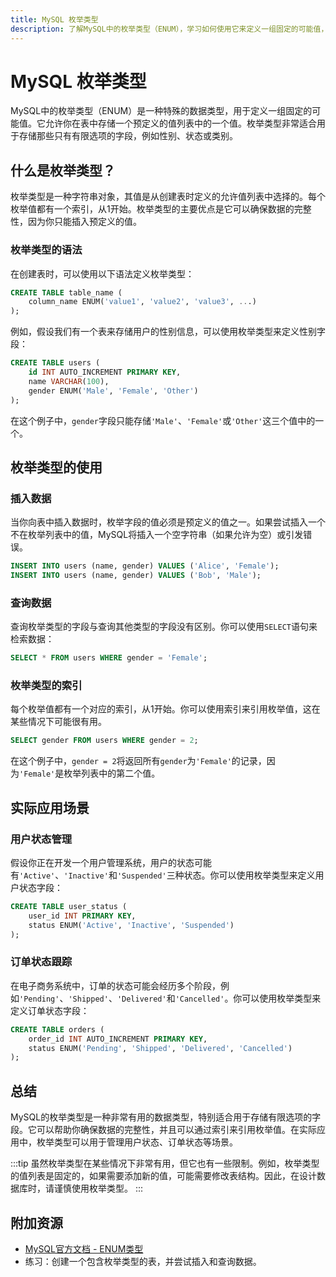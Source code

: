 ```yaml
---
title: MySQL 枚举类型
description: 了解MySQL中的枚举类型（ENUM），学习如何使用它来定义一组固定的可能值，并掌握其在实际应用中的使用方法。
---
```


# MySQL 枚举类型

MySQL中的枚举类型（ENUM）是一种特殊的数据类型，用于定义一组固定的可能值。它允许你在表中存储一个预定义的值列表中的一个值。枚举类型非常适合用于存储那些只有有限选项的字段，例如性别、状态或类别。

## 什么是枚举类型？

枚举类型是一种字符串对象，其值是从创建表时定义的允许值列表中选择的。每个枚举值都有一个索引，从1开始。枚举类型的主要优点是它可以确保数据的完整性，因为你只能插入预定义的值。

### 枚举类型的语法

在创建表时，可以使用以下语法定义枚举类型：

```sql
CREATE TABLE table_name (
    column_name ENUM('value1', 'value2', 'value3', ...)
);
```

例如，假设我们有一个表来存储用户的性别信息，可以使用枚举类型来定义性别字段：

```sql
CREATE TABLE users (
    id INT AUTO_INCREMENT PRIMARY KEY,
    name VARCHAR(100),
    gender ENUM('Male', 'Female', 'Other')
);
```

在这个例子中，`gender`字段只能存储`'Male'`、`'Female'`或`'Other'`这三个值中的一个。

## 枚举类型的使用

### 插入数据

当你向表中插入数据时，枚举字段的值必须是预定义的值之一。如果尝试插入一个不在枚举列表中的值，MySQL将插入一个空字符串（如果允许为空）或引发错误。

```sql
INSERT INTO users (name, gender) VALUES ('Alice', 'Female');
INSERT INTO users (name, gender) VALUES ('Bob', 'Male');
```

### 查询数据

查询枚举类型的字段与查询其他类型的字段没有区别。你可以使用`SELECT`语句来检索数据：

```sql
SELECT * FROM users WHERE gender = 'Female';
```

### 枚举类型的索引

每个枚举值都有一个对应的索引，从1开始。你可以使用索引来引用枚举值，这在某些情况下可能很有用。

```sql
SELECT gender FROM users WHERE gender = 2;
```

在这个例子中，`gender = 2`将返回所有`gender`为`'Female'`的记录，因为`'Female'`是枚举列表中的第二个值。

## 实际应用场景

### 用户状态管理

假设你正在开发一个用户管理系统，用户的状态可能有`'Active'`、`'Inactive'`和`'Suspended'`三种状态。你可以使用枚举类型来定义用户状态字段：

```sql
CREATE TABLE user_status (
    user_id INT PRIMARY KEY,
    status ENUM('Active', 'Inactive', 'Suspended')
);
```

### 订单状态跟踪

在电子商务系统中，订单的状态可能会经历多个阶段，例如`'Pending'`、`'Shipped'`、`'Delivered'`和`'Cancelled'`。你可以使用枚举类型来定义订单状态字段：

```sql
CREATE TABLE orders (
    order_id INT AUTO_INCREMENT PRIMARY KEY,
    status ENUM('Pending', 'Shipped', 'Delivered', 'Cancelled')
);
```

## 总结

MySQL的枚举类型是一种非常有用的数据类型，特别适合用于存储有限选项的字段。它可以帮助你确保数据的完整性，并且可以通过索引来引用枚举值。在实际应用中，枚举类型可以用于管理用户状态、订单状态等场景。

:::tip
虽然枚举类型在某些情况下非常有用，但它也有一些限制。例如，枚举类型的值列表是固定的，如果需要添加新的值，可能需要修改表结构。因此，在设计数据库时，请谨慎使用枚举类型。
:::

## 附加资源

- [MySQL官方文档 - ENUM类型](https://dev.mysql.com/doc/refman/8.0/en/enum.html)
- 练习：创建一个包含枚举类型的表，并尝试插入和查询数据。